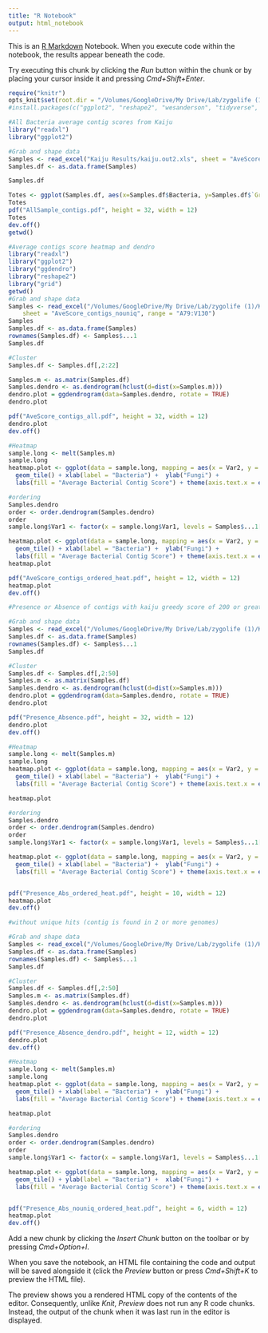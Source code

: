 ```yaml
---
title: "R Notebook"
output: html_notebook
---
```


This is an [R Markdown](http://rmarkdown.rstudio.com) Notebook. When you execute code within the notebook, the results appear beneath the code. 

Try executing this chunk by clicking the *Run* button within the chunk or by placing your cursor inside it and pressing *Cmd+Shift+Enter*. 

```r
require("knitr")
opts_knit$set(root.dir = "/Volumes/GoogleDrive/My Drive/Lab/zygolife (1)/")
#install.packages(c("ggplot2", "reshape2", "wesanderson", "tidyverse", "readxl", "VennDiagram", "vegan"))
```

```r
#All Bacteria average contig scores from Kaiju
library("readxl")
library("ggplot2")

#Grab and shape data
Samples <- read_excel("Kaiju Results/kaiju.out2.xls", sheet = "AveScore_contigs_transposed")
Samples.df <- as.data.frame(Samples)

Samples.df

Totes <- ggplot(Samples.df, aes(x=Samples.df$Bacteria, y=Samples.df$`Grand Total`, fill=Samples.df$Bacteria)) + geom_bar(stat="identity") + guides(fill=FALSE) + theme(axis.text.x = element_text(angle = 90, hjust = 1)) + ylab("Aveage bases matched") + xlab(element_blank())
Totes
pdf("AllSample_contigs.pdf", height = 32, width = 12)
Totes
dev.off()
getwd()


```

```r
#Average contigs score heatmap and dendro
library("readxl")
library("ggplot2")
library("ggdendro")
library("reshape2")
library("grid")
getwd()
#Grab and shape data
Samples <- read_excel("/Volumes/GoogleDrive/My Drive/Lab/zygolife (1)/Kaiju Results/kaiju.out2.xls", 
    sheet = "AveScore_contigs_nouniq", range = "A79:V130")
Samples
Samples.df <- as.data.frame(Samples)
rownames(Samples.df) <- Samples$...1
Samples.df

#Cluster
Samples.df <- Samples.df[,2:22]

Samples.m <- as.matrix(Samples.df)
Samples.dendro <- as.dendrogram(hclust(d=dist(x=Samples.m)))
dendro.plot = ggdendrogram(data=Samples.dendro, rotate = TRUE)
dendro.plot

pdf("AveScore_contigs_all.pdf", height = 32, width = 12)
dendro.plot
dev.off()

#Heatmap
sample.long <- melt(Samples.m)
sample.long
heatmap.plot <- ggplot(data = sample.long, mapping = aes(x = Var2, y = Var1, fill = value)) +
  geom_tile() + xlab(label = "Bacteria") +  ylab("Fungi") +
  labs(fill = "Average Bacterial Contig Score") + theme(axis.text.x = element_text(angle = 90, hjust = 1))

#ordering
Samples.dendro
order <- order.dendrogram(Samples.dendro)
order
sample.long$Var1 <- factor(x = sample.long$Var1, levels = Samples$...1[order], ordered = TRUE)

heatmap.plot <- ggplot(data = sample.long, mapping = aes(x = Var2, y = Var1, fill = value)) +
  geom_tile() + xlab(label = "Bacteria") +  ylab("Fungi") +
  labs(fill = "Average Bacterial Contig Score") + theme(axis.text.x = element_text(angle = 90, hjust = 1))
heatmap.plot

pdf("AveScore_contigs_ordered_heat.pdf", height = 12, width = 12)
heatmap.plot
dev.off()


```

```r
#Presence or Absence of contigs with kaiju greedy score of 200 or greater

#Grab and shape data
Samples <- read_excel("/Volumes/GoogleDrive/My Drive/Lab/zygolife (1)/Kaiju Results/kaiju.out2.xls", sheet = "Presence_Absence")
Samples.df <- as.data.frame(Samples)
rownames(Samples.df) <- Samples$...1
Samples.df

#Cluster
Samples.df <- Samples.df[,2:50]
Samples.m <- as.matrix(Samples.df)
Samples.dendro <- as.dendrogram(hclust(d=dist(x=Samples.m)))
dendro.plot = ggdendrogram(data=Samples.dendro, rotate = TRUE)
dendro.plot

pdf("Presence_Absence.pdf", height = 32, width = 12)
dendro.plot
dev.off()

#Heatmap
sample.long <- melt(Samples.m)
sample.long
heatmap.plot <- ggplot(data = sample.long, mapping = aes(x = Var2, y = Var1, fill = value)) +
  geom_tile() + xlab(label = "Bacteria") +  ylab("Fungi") +
  labs(fill = "Average Bacterial Contig Score") + theme(axis.text.x = element_text(angle = 90, hjust = 1)) + guides(fill=FALSE) 

heatmap.plot

#ordering
Samples.dendro
order <- order.dendrogram(Samples.dendro)
order
sample.long$Var1 <- factor(x = sample.long$Var1, levels = Samples$...1[order], ordered = TRUE)

heatmap.plot <- ggplot(data = sample.long, mapping = aes(x = Var2, y = Var1, fill = value)) +
  geom_tile() + xlab(label = "Bacteria") +  ylab("Fungi") +
  labs(fill = "Average Bacterial Contig Score") + theme(axis.text.x = element_text(angle = 90, hjust = 1))


pdf("Presence_Abs_ordered_heat.pdf", height = 10, width = 12)
heatmap.plot
dev.off()
```


```r
#without unique hits (contig is found in 2 or more genomes)

#Grab and shape data
Samples <- read_excel("/Volumes/GoogleDrive/My Drive/Lab/zygolife (1)/Kaiju Results/kaiju.out2.xls", sheet = "minus_unique")
Samples.df <- as.data.frame(Samples)
rownames(Samples.df) <- Samples$...1
Samples.df

#Cluster
Samples.df <- Samples.df[,2:50]
Samples.m <- as.matrix(Samples.df)
Samples.dendro <- as.dendrogram(hclust(d=dist(x=Samples.m)))
dendro.plot = ggdendrogram(data=Samples.dendro, rotate = TRUE)
dendro.plot

pdf("Presence_Absence_dendro.pdf", height = 12, width = 12)
dendro.plot
dev.off()

#Heatmap
sample.long <- melt(Samples.m)
sample.long
heatmap.plot <- ggplot(data = sample.long, mapping = aes(x = Var2, y = Var1, fill = value)) +
  geom_tile() + xlab(label = "Bacteria") +  ylab("Fungi") +
  labs(fill = "Average Bacterial Contig Score") + theme(axis.text.x = element_text(angle = 90, hjust = 1)) + guides(fill=FALSE) 

heatmap.plot

#ordering
Samples.dendro
order <- order.dendrogram(Samples.dendro)
order
sample.long$Var1 <- factor(x = sample.long$Var1, levels = Samples$...1[order], ordered = TRUE)

heatmap.plot <- ggplot(data = sample.long, mapping = aes(x = Var2, y = Var1, fill = value)) +
  geom_tile() + ylab(label = "Bacteria") +  xlab("Fungi") +
  labs(fill = "Average Bacterial Contig Score") + theme(axis.text.x = element_text(angle = 90, hjust = 1))


pdf("Presence_Abs_nouniq_ordered_heat.pdf", height = 6, width = 12)
heatmap.plot
dev.off()
```

Add a new chunk by clicking the *Insert Chunk* button on the toolbar or by pressing *Cmd+Option+I*.

When you save the notebook, an HTML file containing the code and output will be saved alongside it (click the *Preview* button or press *Cmd+Shift+K* to preview the HTML file). 

The preview shows you a rendered HTML copy of the contents of the editor. Consequently, unlike *Knit*, *Preview* does not run any R code chunks. Instead, the output of the chunk when it was last run in the editor is displayed.

